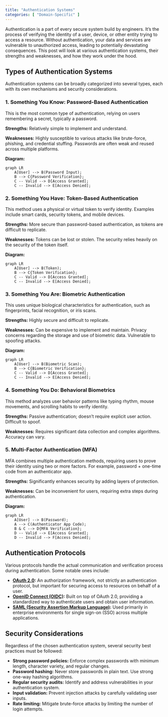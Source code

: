 ```yaml
---
title: "Authentication Systems"
categories: [ "Domain-Specific" ]
---
```


Authentication is a part of every secure system build by engineers. It's the process of verifying the identity of a user, device, or other entity trying to access a resource. Without authentication, your data and services are vulnerable to unauthorized access, leading to potentially devastating consequences.
 This post will look at various authentication systems, their strengths and weaknesses, and how they work under the hood.

## Types of Authentication Systems

Authentication systems can be broadly categorized into several types, each with its own mechanisms and security considerations.

### 1. Something You Know: Password-Based Authentication

This is the most common type of authentication, relying on users remembering a secret, typically a password.

**Strengths:** Relatively simple to implement and understand.

**Weaknesses:** Highly susceptible to various attacks like brute-force, phishing, and credential stuffing. Passwords are often weak and reused across multiple platforms.

**Diagram:**

```mermaid
graph LR
    A[User] --> B(Password Input);
    B --> C{Password Verification};
    C -- Valid --> D[Access Granted];
    C -- Invalid --> E[Access Denied];
```

### 2. Something You Have: Token-Based Authentication

This method uses a physical or virtual token to verify identity. Examples include smart cards, security tokens, and mobile devices.

**Strengths:** More secure than password-based authentication, as tokens are difficult to replicate.

**Weaknesses:** Tokens can be lost or stolen. The security relies heavily on the security of the token itself.

**Diagram:**

```mermaid
graph LR
    A[User] --> B(Token);
    B --> C{Token Verification};
    C -- Valid --> D[Access Granted];
    C -- Invalid --> E[Access Denied];
```

### 3. Something You Are: Biometric Authentication

This uses unique biological characteristics for authentication, such as fingerprints, facial recognition, or iris scans.

**Strengths:** Highly secure and difficult to replicate.

**Weaknesses:** Can be expensive to implement and maintain. Privacy concerns regarding the storage and use of biometric data. Vulnerable to spoofing attacks.

**Diagram:**

```mermaid
graph LR
    A[User] --> B(Biometric Scan);
    B --> C{Biometric Verification};
    C -- Valid --> D[Access Granted];
    C -- Invalid --> E[Access Denied];
```

### 4. Something You Do: Behavioral Biometrics

This method analyzes user behavior patterns like typing rhythm, mouse movements, and scrolling habits to verify identity.

**Strengths:** Passive authentication; doesn't require explicit user action. Difficult to spoof.

**Weaknesses:** Requires significant data collection and complex algorithms. Accuracy can vary.

### 5. Multi-Factor Authentication (MFA)

MFA combines multiple authentication methods, requiring users to prove their identity using two or more factors. For example, password + one-time code from an authenticator app.

**Strengths:** Significantly enhances security by adding layers of protection.

**Weaknesses:** Can be inconvenient for users, requiring extra steps during authentication.

**Diagram:**

```mermaid
graph LR
    A[User] --> B(Password);
    A --> C(Authenticator App Code);
    B & C --> D{MFA Verification};
    D -- Valid --> E[Access Granted];
    D -- Invalid --> F[Access Denied];
```

## Authentication Protocols

Various protocols handle the actual communication and verification process during authentication. Some notable ones include:

-   **[OAuth 2.0](https://oauth.net/2/):** An authorization framework, not strictly an authentication protocol, but important for securing access to resources on behalf of a user.
-   **[OpenID Connect (OIDC)](https://openid.net/connect/):** Built on top of OAuth 2.0, providing a standardized way to authenticate users and obtain user information.
-   **[SAML (Security Assertion Markup Language)](https://en.wikipedia.org/wiki/Security_Assertion_Markup_Language):** Used primarily in enterprise environments for single sign-on (SSO) across multiple applications.

## Security Considerations

Regardless of the chosen authentication system, several security best practices must be followed:

-   **Strong password policies:** Enforce complex passwords with minimum length, character variety, and regular changes.
-   **Password hashing:** Never store passwords in plain text. Use strong one-way hashing algorithms.
-   **Regular security audits:** Identify and address vulnerabilities in your authentication system.
-   **Input validation:** Prevent injection attacks by carefully validating user inputs.
-   **Rate limiting:** Mitigate brute-force attacks by limiting the number of login attempts.